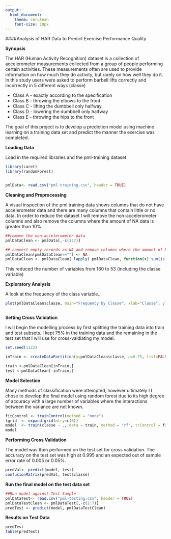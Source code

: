 ```yaml
---
output:
  html_document:
    theme: cerulean
    font-size: 10px
---
```



####Analysis of HAR Data to Predict Exercise Performance Quality

**Synopsis**

The HAR (Human Activity Recognition) dataset is a collection of accelerometer measurements collected from a group of people performing certain activities. These measurements often are used to provide information on how much they do activity, but rarely on how well they do it.  In this study users were asked to perform barbell lifts correctly and incorrectly in 5 different ways (classe) 

+ Class A - exactly according to the specification 
+ Class B - throwing the elbows to the front
+ Class C - lifting the dumbbell only halfway
+ Class D - lowering the dumbbell only halfway
+ Class E - throwing the hips to the front

The goal of this project is to develop a prediction model using machine learning on a training data set and predict the manner the exercise was completed. 

**Loading Data**

Load in the required libraries and the pml-training dataset


```r
library(caret)
library(randomForest)


pmlData<- read.csv("pml-training.csv", header = TRUE)

```


**Cleaning and Preprocessing**

A visual inspection of the pml training data shows columns that do not have accelerometer data and there are many columns that contain little or no data.  In order to reduce the dataset I will remove the non-accelerometer columns and also remove the columns where the amount of NA data is greater than 10%

 
```r

##remove the non-accelerometer data
pmlDataClean <- pmlData[,-c(1:7)]

## convert empty records as NA and remove columns where the amount of NA is greater than 10%
pmlDataClean[pmlDataClean==""] <- NA
pmlDataClean <- pmlDataClean[ lapply( pmlDataClean, function(x) sum(is.na(x)) / length(x) ) < 0.1 ]

```

This reduced the number of variables from 160 to 53 (including the classe variable)

**Exploratory Analysis**

A look at the frequency of the class variable...

```r
plot(pmlDataClean$classe, main="Frequency by Classe", xlab="Classe", ylab="Freq")

```


```r


```

**Setting Cross Validation**

I will begin the modelling process by first splitting the training data into train and test subsets.  I kept 75% in the training data and the remaining in the test set that I will use for cross-valdiating my model.

```r
set.seed(1122)

inTrain <- createDataPartition(y=pmlDataClean$classe, p=0.75, list=FALSE)

train <-pmlDataClean[inTrain,]
test <-pmlDataClean[-inTrain,]

```


**Model Selection**

Many methods of classification were attempted, however ultimately I  I chose to develop the final model using random forest due to its high degree of accuracy with a large number of variables where the interactions between the variance are not known.  


```r
fitControl <- trainControl(method = "none")
tgrid  <- expand.grid(mtry=c(6))
model  <- train(classe ~ ., data = train, method = "rf", trControl = fitControl, tuneGrid = tgrid)
model

```

**Performing Cross Validation**

The model was then performed on the test set for cross validation.  The accuracy on the test set was high at 0.995 and an expected out of sample error rate of 0.005 or 0.05%.

```r
predVal<- predict(model, test)
confusionMatrix(predVal, test$classe)
```

**Run the final model on the test data set**

```r
##Run model against Test Sample
pmlDataTest<- read.csv("pml-testing.csv", header = TRUE)
pmlDataTestClean <- pmlDataTest[,-c(1:7)]
predTest <- predict(model, pmlDataTestClean)
```

**Results on Test Data**

```r
predTest
table(predTest)
```




